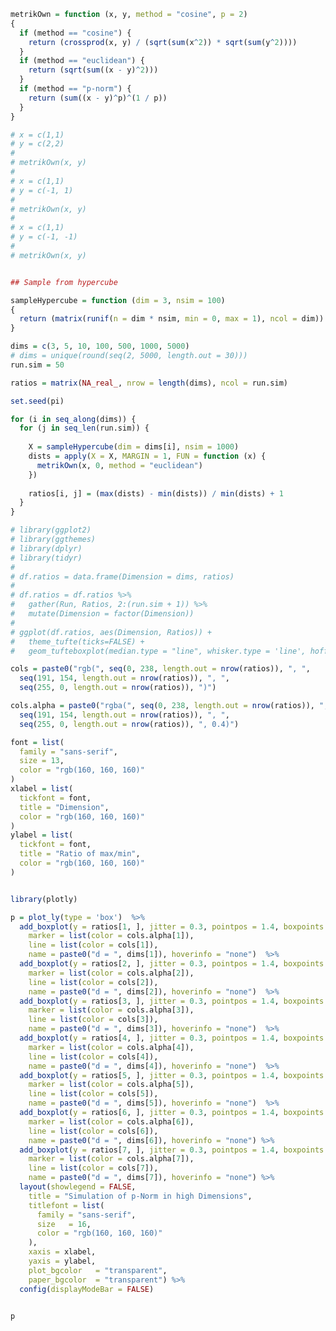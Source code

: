 ```r
metrikOwn = function (x, y, method = "cosine", p = 2)
{
  if (method == "cosine") {
    return (crossprod(x, y) / (sqrt(sum(x^2)) * sqrt(sum(y^2))))
  }
  if (method == "euclidean") {
    return (sqrt(sum((x - y)^2)))
  }
  if (method == "p-norm") {
    return (sum((x - y)^p)^(1 / p))
  }
}

# x = c(1,1)
# y = c(2,2)
# 
# metrikOwn(x, y)
# 
# x = c(1,1)
# y = c(-1, 1)
# 
# metrikOwn(x, y)
# 
# x = c(1,1)
# y = c(-1, -1)
# 
# metrikOwn(x, y)


## Sample from hypercube

sampleHypercube = function (dim = 3, nsim = 100)
{
  return (matrix(runif(n = dim * nsim, min = 0, max = 1), ncol = dim))
}

dims = c(3, 5, 10, 100, 500, 1000, 5000)
# dims = unique(round(seq(2, 5000, length.out = 30)))
run.sim = 50

ratios = matrix(NA_real_, nrow = length(dims), ncol = run.sim)

set.seed(pi)

for (i in seq_along(dims)) {
  for (j in seq_len(run.sim)) {
    
    X = sampleHypercube(dim = dims[i], nsim = 1000)
    dists = apply(X = X, MARGIN = 1, FUN = function (x) {
      metrikOwn(x, 0, method = "euclidean")
    })
    
    ratios[i, j] = (max(dists) - min(dists)) / min(dists) + 1
  }
}

# library(ggplot2)
# library(ggthemes)
# library(dplyr)
# library(tidyr)
# 
# df.ratios = data.frame(Dimension = dims, ratios)
# 
# df.ratios = df.ratios %>%
#   gather(Run, Ratios, 2:(run.sim + 1)) %>%
#   mutate(Dimension = factor(Dimension))
# 
# ggplot(df.ratios, aes(Dimension, Ratios)) + 
#   theme_tufte(ticks=FALSE) +
#   geom_tufteboxplot(median.type = "line", whisker.type = 'line', hoffset = 0, width = 3)

cols = paste0("rgb(", seq(0, 238, length.out = nrow(ratios)), ", ", 
  seq(191, 154, length.out = nrow(ratios)), ", ",
  seq(255, 0, length.out = nrow(ratios)), ")")

cols.alpha = paste0("rgba(", seq(0, 238, length.out = nrow(ratios)), ", ",
  seq(191, 154, length.out = nrow(ratios)), ", ",
  seq(255, 0, length.out = nrow(ratios)), ", 0.4)")

font = list(
  family = "sans-serif",
  size = 13,
  color = "rgb(160, 160, 160)"
)
xlabel = list(
  tickfont = font,
  title = "Dimension",
  color = "rgb(160, 160, 160)"
)
ylabel = list(
  tickfont = font,
  title = "Ratio of max/min",
  color = "rgb(160, 160, 160)"
)


library(plotly)

p = plot_ly(type = 'box')  %>%
  add_boxplot(y = ratios[1, ], jitter = 0.3, pointpos = 1.4, boxpoints = 'all',
    marker = list(color = cols.alpha[1]),
    line = list(color = cols[1]),
    name = paste0("d = ", dims[1]), hoverinfo = "none")  %>%
  add_boxplot(y = ratios[2, ], jitter = 0.3, pointpos = 1.4, boxpoints = 'all',
    marker = list(color = cols.alpha[2]),
    line = list(color = cols[2]),
    name = paste0("d = ", dims[2]), hoverinfo = "none")  %>%
  add_boxplot(y = ratios[3, ], jitter = 0.3, pointpos = 1.4, boxpoints = 'all',
    marker = list(color = cols.alpha[3]),
    line = list(color = cols[3]),
    name = paste0("d = ", dims[3]), hoverinfo = "none")  %>%
  add_boxplot(y = ratios[4, ], jitter = 0.3, pointpos = 1.4, boxpoints = 'all',
    marker = list(color = cols.alpha[4]),
    line = list(color = cols[4]),
    name = paste0("d = ", dims[4]), hoverinfo = "none")  %>%
  add_boxplot(y = ratios[5, ], jitter = 0.3, pointpos = 1.4, boxpoints = 'all',
    marker = list(color = cols.alpha[5]),
    line = list(color = cols[5]),
    name = paste0("d = ", dims[5]), hoverinfo = "none")  %>%
  add_boxplot(y = ratios[6, ], jitter = 0.3, pointpos = 1.4, boxpoints = 'all',
    marker = list(color = cols.alpha[6]),
    line = list(color = cols[6]),
    name = paste0("d = ", dims[6]), hoverinfo = "none") %>%
  add_boxplot(y = ratios[7, ], jitter = 0.3, pointpos = 1.4, boxpoints = 'all',
    marker = list(color = cols.alpha[7]),
    line = list(color = cols[7]),
    name = paste0("d = ", dims[7]), hoverinfo = "none") %>%
  layout(showlegend = FALSE,
    title = "Simulation of p-Norm in high Dimensions",
    titlefont = list(
      family = "sans-serif",
      size   = 16,
      color = "rgb(160, 160, 160)"
    ),
    xaxis = xlabel,
    yaxis = ylabel,
    plot_bgcolor   = "transparent",
    paper_bgcolor  = "transparent") %>%
  config(displayModeBar = FALSE)


p
```